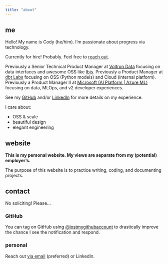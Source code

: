 ```yaml
---
title: "about"
---
```


## me

Hello! My name is Cody (he/him). I'm passionate about progress via technology.

Currently for hire! Probably. Feel free to [reach out](#contact).

Previously a Senior Technical Product Manager at [Voltron Data](https://voltrondata.com) focusing on data interfaces and awesome OSS like [Ibis](https://ibis-project.org). Previously a Product Manager at [dbt Labs](https://getdbt.com) focusing on OSS (Python models) and Cloud (internal platform). Previously a Product Manager II at [Microsoft (AI Platform | Azure ML)](https://azure.microsoft.com/products/machine-learning) focusing on data, MLOps, and v2 developer experiences.

See my [GitHub](https://github.com/lostmygithubaccount) and/or [LinkedIn](https://www.linkedin.com/in/codydkdc) for more details on my experience.

I care about:

- OSS & scale
- beautiful design
- elegant engineering

## website

**This is my personal website. My views are separate from my (potential) employer's.**

The purpose of this website is to practice writing, coding, and documenting projects.

## contact

:::{.callout-warning}
No soliciting! Please...
:::

### GitHub

You can tag on GitHub using [@lostmygithubaccount](https://github.com/lostmygithubaccount) to drastically improve the chance I see the notification and respond.

### personal

Reach out [via email](mailto:cody@dkdc.dev) (preferred) or LinkedIn.

